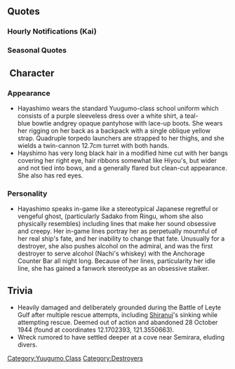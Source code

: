 {{ShipPageHeader}}

==Quotes==
{{ShipQuotes
|Introduction = また…来てしまったのね、この海に。夕雲型駆逐艦、早霜…着任しました。
|Introduction/En = I've... come again, to these seas. Yuugumo-class destroyer, Hayashimo... reporting for duty.

|Library = 夕雲型駆逐艦、その十七番目、早霜です。<br>舞鶴海軍工廠生まれ。だいぶ押し迫ったころに生まれました。<br>レイテ沖海戦にリンガ泊地から出撃して…色々な光景を見ました。
|Library/En = I'm the 17th of the Yuugumo-class Destroyer, Hayashimo.<br>I was born in the Maizuru Naval Base Factory, to times of impending troubles.<br>I launched for the Battle of Leyte Gulf from the Lingga Naval Anchorage... And I've seen many things.

|Secretary 1 = ごめんなさいね。行きましょうか。
|Secretary 1/En = I'm sorry. Let's go.

|Secretary 2 = ふっ…うん。この景色変わらないわね
|Secretary 2/En = Heh... Yeah. This scenery hasn't changed.

|Secretary 3 = 司令官？構ってくれるなんて優しいのね
|Secretary 3/En = Commander? To care about me, you're really kind.

|Idle = 私はこうして…いつも見てるだけ。見ています…いつでも…いつまでも。
|Idle/En = Just like this... I'm always watching. Watching... always... forever.

|Secretary Married = 司令官。あなたも少し、働き過ぎだと思う。あの…たまには、いっしょに…うっ…いえ…うぅ
|Secretary Married/En = Commander. I think you're working a bit too much too. Umm... Sometimes, together, we should... Uu... I-it's nothing... Uu

|Wedding = 司令官に出会えて、私…良かったと思っている。だから、このままで十分。え、これを…本気で？　私、変われるかしら？
|Wedding/En = Commander, meeting you, I... I'm glad. So, just this is enough... eh?  This is... truly? I... can I change, I wonder?

|Looking At Scores = 司令官、データを見る？そう…
|Looking At Scores/En = Commander, you'll look at the data? I see...

|Joining A Fleet = 早霜、抜錨します
|Joining A Fleet/En = Hayashimo, heading out.

|Equipment 1 = 強く…強くなれば変わるの？
|Equipment 1/En = Stronger... Will something change if I get stronger?

|Equipment 2 = 那智さんの水偵…いいなあ
|Equipment 2/En = Nachi-san's recon seaplanes... how nice.

|Equipment 3 = 見ています
|Equipment 3/En = I'm watching.

|Supply = ありがとうございます。お礼を
|Supply/En = Thank you very much. You have my gratitude.

|Docking Minor = ふふっ、心配性なのね
|Docking Minor/En = Fufu, you worry a lot.

|Docking Major = しくじってしまったわ。ごめんなさいね
|Docking Major/En = I messed up. I'm sorry.

|Docking Complete = 修理か…そうね。修理は修理。
|Docking Complete/En = The repair... right... Repair is repair.
|Docking Complete/Note = Being in good condition doesn't change the fact she was previously damaged.

|Construction = 戦力は必要ね…また…増えたわ。
|Construction/En = More battle strength is needed... again... they increased.

|Returning From Sortie = 艦隊が戻ったわ。ふっ…ふふふ。戻りました。
|Returning From Sortie/En = The fleet returned. Fu...Fufufu. They returned.

|Starting A Sortie = 捷一号作戦？何だ違うのか
|Starting A Sortie/En = Victory strategy number one? Oh, it's not huh.
|Starting A Sortie/Note = Referring to one of the four victory plans prepared by Admiral Soemu Toyoda of the IJN for the Battle of Leyte Gulf

|Battle Start = 私とやる気なの？いいわ、お相手します。
|Battle Start/En = You want to go at it with me? Fine, I'll be your opponent.

|Attack = ふんっ…馬鹿みたい
|Attack/En = Heh... you're like an idiot.

|Night Battle = 夜か…ふふっ、突っ込んでみる？
|Night Battle/En = Night, huh... Fufu, let's jump right in.

|Night Attack = しつこいわね…。
|Night Attack/En = You are stubborn...

|MVP = こんな私に祝福をくれるというの？司令官、いい人なのね。フフ…ウフフフ
|MVP/En = You're giving someone like me your blessing? Commander, you're a good person. Fufu... Ufufu.

|Minor Damage 1 = あぁ！？艦首が！
|Minor Damage 1/En = Aah!? My bow!

|Minor Damage 2 = 痛っ…なに…今度は煙突なの
|Minor Damage 2/En = Ouch... what... this time it's my chimney?

|Major Damage = これじゃどうしようもないわね。どこかにいい浅瀬は無いかしら
|Major Damage/En = Like this, it can't be helped. Isn't there a good sandbar around?

|Sunk = 目の前で…みんなが…どうしたら。待って…待って…私も逝くわ。
|Sunk/En = Right in front of me... everyone is... what should I do.  Wait... wait... I'm going too.
}}

===Hourly Notifications (Kai)===
{{Shiphourly
|00JP = マルマルマルマル。0時です
|00EN = 0000. It's the zero hour.
|00Note = 
|01JP = マルヒトマルマル。静かですね
|01EN = 0100. It's quiet, isn't it?
|01Note = 
|02JP = マルフタマルマル。夜には夜の楽しみがあります。薄めに作っておきました
|02EN =0200. We have an enjoyable time at night, too. I've watered it down (the sake), let's keep having fun!
|02Note = She's saying that the fun things you can only do at night are here, so stay up and enjoy it!  Go hard!  And no, it's not a sexual connotation.
|03JP = マルサンマルマル。司令官、徹夜は体に障るわ。少し休んで
|03EN = 0300. Pulling an all-nighter will harm your body, commander. Rest for awhile.
|03Note = 
|04JP = マルヨンマルマル。朝の青さ。嫌いじゃないわ。少し肌寒いけれど
|04EN = 0400. The blue of the morning sky. I don't hate it, but it's a little cold right now.
|04Note = 
|05JP = マルゴーマルマル。ごめんなさい。私の手、冷たかったですか
|05EN = 0500. I'm sorry, was my hand cold to the touch?
|05Note = 
|06JP = マルロクマルマル。総員起こし、かけましょう
|06EN = 0600. Let's wake everyone up and get ready for the day.
|06Note = 
|07JP = マルナナマルマル。朝の総点検、終わり… 朝ごはんは間宮さん… 行きましょう
|07EN = 0700. The morning checks have been done... Let's look for Mamiya-san... And have our breakfast.
|07Note = 
|08JP = マルハチマルマル。司令官、今日の任務表です。まずよく見ましょうね
|08EN = 0800. Commander, here's the mission file for the day. Let's start by looking at it closely.
|08Note = 
|09JP = マルキューマルマル。可能な艦隊はすべて遠征に出ました。残りはどうしますか？
|09EN = 0900. All fleets that can be deployed have been sent out on expeditions. What should we do with the remaining ships?
|09Note = 
|10JP = ヒトマルマルマル。あぁ…不知火さん。どうしたの？何か私たちに御用ですか？
|10EN = 1000. Ah... What is it, Shiranui-san? Did you need us for anything?
|10Note = 
|11JP = ヒトヒトマルマル。司令官、お昼は私が舞鶴仕込みの肉じゃが…作りますね。フフッ…
|11EN = 1100. Commander, I'll be making... Maizuru-styled meat stew for lunch, alright? Fufu...
|11Note = 
|12JP = ヒトフタマルマル。肉じゃが…どうだったでしょう？　おかわり…ありますから
|12EN = 1200. How was... the meat stew? There's enough... For seconds.
|12Note = 
|13JP = ヒトサンマルマル。美味しかったっ…て… そんな…私…困ります
|13EN = 1300. Saying it was delicious... That's... Troubling for me...
|13Note = 
|14JP = ヒトヨンマルマル。司令官、私…何か勘違いを。ああ、そうですか。なら別に
|14EN = 1400. Commander, am I... Mistaken about anything? Oh, I see. It's fine then.
|14Note = 
|15JP = ヒトゴーマルマル。おやつの時間…ですか。キャラメル…私、嫌いじゃないです
|15EN = 1500. It's time for... Some snacks. Caramel... I don't hate it.
|15Note = 
|16JP = ヒトロクマルマル。キャラメルは美味しいですね。巻雲姉さん…食べ過ぎです
|16EN = 1600. The caramel was delicious. Makigumo-nee-san... You ate too much.
|16Note = 
|17JP = ヒトナナマルマル。司令官、負け戦というものは嫌なものですね。二度と…
|17EN = 1700. Commander, fighting a losing battle is detestable isn't it? No more...
|17Note = 
|18JP = ヒトハチマルマル。お夕食も私がお作りしましょう。侮れませんよ…カレーです
|18EN = 1800. I'll make dinner. It's not something to be made light of... It's curry.
|18Note = 
|19JP = ヒトキューマルマル。私のカレーは南の島でとれたココナツ入りなのです。フフ…
|19EN = 1900. I added some coconuts from the southern islands into my curry. Fufu...
|19Note = 
|20JP = フタマルマルマル。艦娘の数だけカレーがありますからね。召し上がれ
|20EN = 2000. There's enough curry for every girl, so please help yourself to it.
|20Note = 
|21JP = フタヒトマルマル。司令官、いかがでしたか？早霜のカレーは。フフ…フフフフ…
|21EN = 2100. Commander, how was Hayashimo's curry? Fufu...Fufufufu...
|21Note = 
|22JP = フタフタマルマル。ああ那智さんが達磨持ってきました。おやりになるのですか？
|22EN = 2200.  Ah, Nachi-san brought the whiskey bottle.  Will you drink some?
|22Note = 達磨 'daruma' is a round painted good luck doll, but in this case is referring to the resemblance between said doll and a common whiskey bottle in Japan.  For any hard drinking admirals, this girl is the one for you.
|23JP = フタサンマルマル。司令官と一緒にいると…嫌な事…忘れて…しまいますね
|23EN = 2300. When I'm together with the Commander... I'll... Forget about all these unpleasant happening.
|23Note = 
}}

===Seasonal Quotes===
{{Shipquoteseasonal
|RainySeason2016 = 司令官？あの… たまには一緒に… ぅ… いいえ、ぅ…
|RainySeason2016_EN = Commander. Umm... Once in a while, can we... N-Nothing. Uhh...
|RainySeason2016_Clip = {{Audio|file=Hayashimo Rainy Season 2016.ogg}}
|RainySeason2016_Note = Lewd hands holding
}}

== Character ==
===Appearance===
* Hayashimo wears the standard Yuugumo-class school uniform which consists of a purple sleeveless dress over a white shirt, a teal-blue bowtie andgrey opaque pantyhose with lace-up boots. She wears her rigging on her back as a backpack with a single oblique yellow strap. Quadruple torpedo launchers are strapped to her thighs, and she wields a twin-cannon 12.7cm turret with both hands.
* Hayshimo has very long black hair in a modified hime cut with her bangs covering her right eye, hair ribbons somewhat like Hiyou's, but wider and not tied into bows, and a generally flared but clean-cut appearance. She also has red eyes.
=== Personality ===
* Hayashimo speaks in-game like a stereotypical Japanese regretful or vengeful ghost, (particularly Sadako from Ringu, whom she also physically resembles) including lines that make her sound obsessive and creepy. Her in-game lines portray her as perpetually mournful of her real ship's fate, and her inability to change that fate. Unusually for a destroyer, she also pushes alcohol on the admiral, and was the first destroyer to serve alcohol (Nachi's whiskey) with the Anchorage Counter Bar all night long. Because of her lines, particularity her idle line, she has gained a fanwork stereotype as an obsessive stalker.

==Trivia==
*Heavily damaged and deliberately grounded during the Battle of Leyte Gulf after multiple rescue attempts, including [[Shiranui]]'s sinking while attempting rescue. Deemed out of action and abandoned 28 October 1944 (found at coordinates 12.1702393, 121.3550663).
* Wreck rumored to have settled deeper at a cove near Semirara, eluding divers.

{{ShipPageFooter}}
[[Category:Yuugumo Class]]
[[Category:Destroyers]]